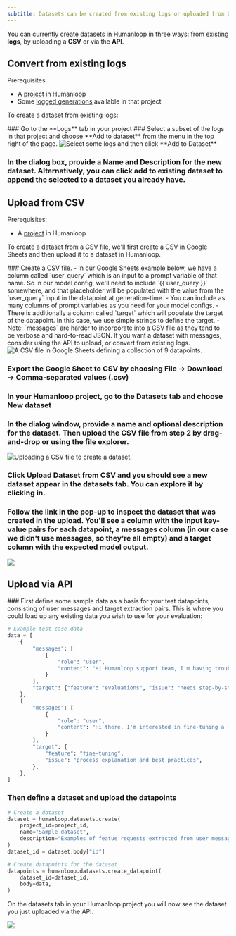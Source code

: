 ```yaml
---
subtitle: Datasets can be created from existing logs or uploaded from CSV and via the API.
---
```


You can currently create datasets in Humanloop in three ways: from existing **logs**, by uploading a **CSV** or via the **API**.

## Convert from existing logs

Prerequisites:

- A [project](/docs/projects-2) in Humanloop
- Some [logged generations](/docs/generate-and-log-with-the-sdk) available in that project

To create a dataset from existing logs: 

<Steps>
### Go to the **Logs** tab in your project
### Select a subset of the logs in that project and choose **Add to dataset** from the menu in the top right of the page.

<img src="../../../assets/images/48e2025-image.png" alt="Select some logs and then click **Add to Dataset**" />


### In the dialog box, provide a Name and Description for the new dataset. Alternatively, you can click **add to existing dataset** to append the selected to a dataset you already have.
</Steps>

## Upload from CSV

Prerequisites:

- A [project](/docs/projects-2) in Humanloop

To create a dataset from a CSV file, we'll first create a CSV in Google Sheets and then upload it to a dataset in Humanloop.

<Steps>
### Create a CSV file. 
   - In our Google Sheets example below, we have a column called `user_query` which is an input to a prompt variable of that name. So in our model config, we'll need to include `{{ user_query }}` somewhere, and that placeholder will be populated with the value from the `user_query` input in the datapoint at generation-time.
   - You can include as many columns of prompt variables as you need for your model configs.
   - There is additionally a column called `target` which will populate the target of the datapoint. In this case, we use simple strings to define the target.
   - Note: `messages` are harder to incorporate into a CSV file as they tend to be verbose and hard-to-read JSON. If you want a dataset with messages, consider using the API to upload, or convert from existing logs. 

<img src="../../../assets/images/bc8679a-image.png" alt="A CSV file in Google Sheets defining a collection of 9 datapoints." />


### Export the Google Sheet to CSV by choosing **File** → **Download** → **Comma-separated values (.csv)**
### In your Humanloop project, go to the **Datasets** tab and choose **New dataset**
### In the dialog window, provide a name and optional description for the dataset. Then upload the CSV file from step 2 by drag-and-drop or using the file explorer. 

<img src="../../../assets/images/57c9faf-image.png" alt="Uploading a CSV file to create a dataset." />


### Click **Upload Dataset from CSV** and you should see a new dataset appear in the datasets tab. You can explore it by clicking in. 
### Follow the link in the pop-up to inspect the dataset that was created in the upload. You'll see a column with the input key-value pairs for each datapoint, a messages column (in our case we didn't use messages, so they're all empty) and a target column with the expected model output.

<img src="../../../assets/images/eb0613c-image.png" />

</Steps>

## Upload via API

<Steps>
### First define some sample data as a basis for your test datapoints, consisting of user messages and target extraction pairs. This is where you could load up any existing data you wish to use for your evaluation:

```python Python
# Example test case data
data = [
    {
        "messages": [
            {
                "role": "user",
                "content": "Hi Humanloop support team, I'm having trouble understanding how to use the evaluations feature in your software. Can you provide a step-by-step guide or any resources to help me get started?",
            }
        ],
        "target": {"feature": "evaluations", "issue": "needs step-by-step guide"},
    },
    {
        "messages": [
            {
                "role": "user",
                "content": "Hi there, I'm interested in fine-tuning a language model using your software. Can you explain the process and provide any best practices or guidelines?",
            }
        ],
        "target": {
            "feature": "fine-tuning",
            "issue": "process explanation and best practices",
        },
    },
]
```

### Then define a dataset and upload the datapoints

```python Python
# Create a dataset
dataset = humanloop.datasets.create(
    project_id=project_id,
    name="Sample dataset",
    description="Examples of featue requests extracted from user messages",
)
dataset_id = dataset.body["id"]

# Create datapoints for the dataset
datapoints = humanloop.datasets.create_datapoint(
    dataset_id=dataset_id,
    body=data,
)
```
</Steps>

On the datasets tab in your Humanloop project you will now see the dataset you just uploaded via the API.

<img src="../../../assets/images/665e92a-image.png" />